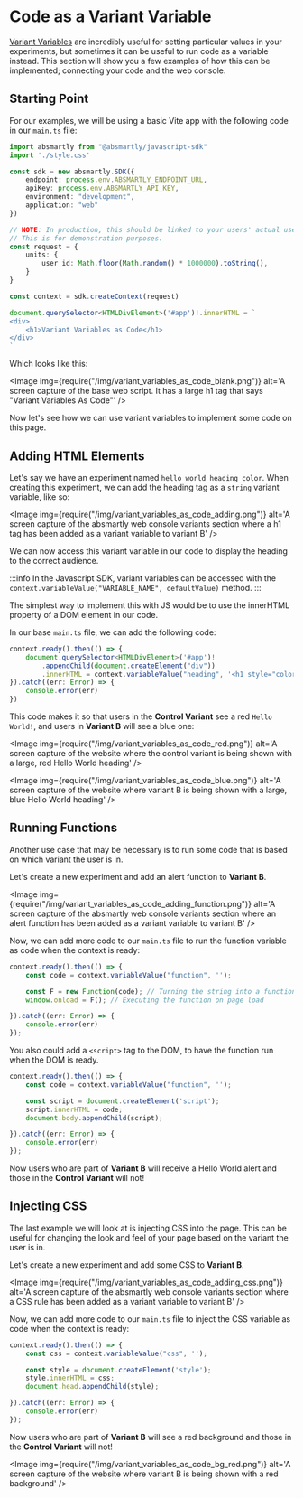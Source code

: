 
# Code as a Variant Variable

[Variant Variables](/docs/SDK-Documentation/basic-usage#treatment-variables) 
are incredibly useful for setting particular values in your experiments, but 
sometimes it can be useful to run code as a variable instead. This section 
will show you a few examples of how this can be implemented; connecting your 
code and the web console.

## Starting Point

For our examples, we will be using a basic Vite app with the following code in our `main.ts` file:

```ts
import absmartly from "@absmartly/javascript-sdk"
import './style.css'

const sdk = new absmartly.SDK({
    endpoint: process.env.ABSMARTLY_ENDPOINT_URL,
    apiKey: process.env.ABSMARTLY_API_KEY,
    environment: "development",
    application: "web"
})

// NOTE: In production, this should be linked to your users' actual user_id. 
// This is for demonstration purposes.
const request = {
    units: {
        user_id: Math.floor(Math.random() * 1000000).toString(),
    }
}

const context = sdk.createContext(request)

document.querySelector<HTMLDivElement>('#app')!.innerHTML = `
<div>
    <h1>Variant Variables as Code</h1>
</div>
`
```

Which looks like this:

<Image
    img={require("/img/variant_variables_as_code_blank.png")}
    alt='A screen capture of the base web script. It has a large h1 tag that says "Variant Variables As Code"'
/>

Now let's see how we can use variant variables to implement some code on this page.

## Adding HTML Elements

Let's say we have an experiment named `hello_world_heading_color`. When 
creating this experiment, we can add the heading tag as a `string` variant 
variable, like so:

<Image
    img={require("/img/variant_variables_as_code_adding.png")}
    alt='A screen capture of the absmartly web console variants section where a h1 tag has been added as a variant variable to variant B'
/>

We can now access this variant variable in our code to display the heading to 
the correct audience.

:::info
In the Javascript SDK, variant variables can be accessed with the `context.variableValue("VARIABLE_NAME", defaultValue)` method.
:::

The simplest way to implement this with JS would be to use the innerHTML 
property of a DOM element in our code.

In our base `main.ts` file, we can add the following code:

```ts
context.ready().then(() => {
    document.querySelector<HTMLDivElement>('#app')!
        .appendChild(document.createElement("div"))
        .innerHTML = context.variableValue("heading", '<h1 style="color: red;">Hello World!</h1>')
}).catch((err: Error) => {
    console.error(err)
})
```

This code makes it so that users in the **Control Variant** see a red `Hello World!`, 
and users in **Variant B** will see a blue one:

<Image
    img={require("/img/variant_variables_as_code_red.png")}
    alt='A screen capture of the website where the control variant is being shown with a large, red Hello World heading'
/>

<Image
    img={require("/img/variant_variables_as_code_blue.png")}
    alt='A screen capture of the website where variant B is being shown with a large, blue Hello World heading'
/>

## Running Functions

Another use case that may be necessary is to run some code that is based on 
which variant the user is in.

Let's create a new experiment and add an alert function to **Variant B**.

<Image
    img={require("/img/variant_variables_as_code_adding_function.png")}
    alt='A screen capture of the absmartly web console variants section where an alert function has been added as a variant variable to variant B'
/>

Now, we can add more code to our `main.ts` file to run the function variable 
as code when the context is ready:

```ts
context.ready().then(() => {
    const code = context.variableValue("function", '');

    const F = new Function(code); // Turning the string into a function
    window.onload = F(); // Executing the function on page load

}).catch((err: Error) => {
    console.error(err)
});
```

You also could add a `<script>` tag to the DOM, to have the function run
when the DOM is ready.

```ts
context.ready().then(() => {
    const code = context.variableValue("function", '');

    const script = document.createElement('script');
    script.innerHTML = code;
    document.body.appendChild(script);

}).catch((err: Error) => {
    console.error(err)
});
```

Now users who are part of **Variant B** will receive a Hello World alert and those 
in the **Control Variant** will not!

## Injecting CSS

The last example we will look at is injecting CSS into the page. This can be
useful for changing the look and feel of your page based on the variant the
user is in.

Let's create a new experiment and add some CSS to **Variant B**.

<Image
    img={require("/img/variant_variables_as_code_adding_css.png")}
    alt='A screen capture of the absmartly web console variants section where a CSS rule has been added as a variant variable to variant B'
/>

Now, we can add more code to our `main.ts` file to inject the CSS variable
as code when the context is ready:

```ts
context.ready().then(() => {
    const css = context.variableValue("css", '');

    const style = document.createElement('style');
    style.innerHTML = css;
    document.head.appendChild(style);

}).catch((err: Error) => {
    console.error(err)
});
```

Now users who are part of **Variant B** will see a red background and those
in the **Control Variant** will not!

<Image
    img={require("/img/variant_variables_as_code_bg_red.png")}
    alt='A screen capture of the website where variant B is being shown with a red background'
/>
